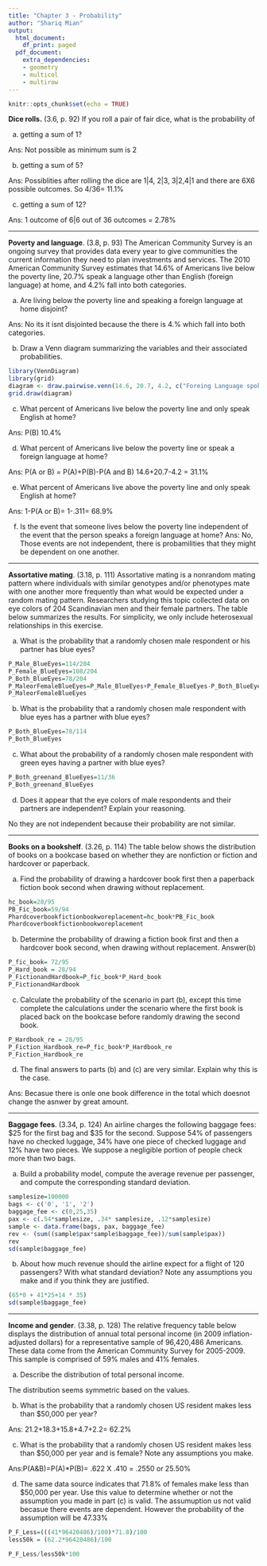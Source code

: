 ```yaml
---
title: "Chapter 3 - Probability"
author: "Shariq Mian"
output:
  html_document:
    df_print: paged
  pdf_document:
    extra_dependencies:
    - geometry
    - multicol
    - multirow
---
```


```r
knitr::opts_chunk$set(echo = TRUE)
```

**Dice rolls.** (3.6, p. 92) If you roll a pair of fair dice, what is the probability of

(a) getting a sum of 1?

Ans: Not possible as minimum sum is 2 

(b) getting a sum of 5?

Ans: Possiblities after rolling the dice are 1|4, 2|3, 3|2,4|1 and there are 6X6 possible outcomes. So 4/36= 11.1%  

(c) getting a sum of 12?

Ans: 1 outcome of 6|6 out of 36 outcomes = 2.78%





--------------------------------------------------------------------------------

\clearpage

**Poverty and language**. (3.8, p. 93) The American Community Survey is an ongoing survey that provides data every year to give communities the current information they need to plan investments and services. The 2010 American Community Survey estimates that 14.6% of Americans live below the poverty line, 20.7% speak a language other than English (foreign language) at home, and 4.2% fall into both categories.

(a) Are living below the poverty line and speaking a foreign language at home disjoint?

Ans: No its it isnt disjointed because the there is 4.% which fall into both categories.

(b) Draw a Venn diagram summarizing the variables and their associated probabilities.




```r
library(VennDiagram)
library(grid)
diagram <- draw.pairwise.venn(14.6, 20.7, 4.2, c("Foreing Language spoken", "Below poverty Line"),  scale = TRUE, )
grid.draw(diagram)
```
(c) What percent of Americans live below the poverty line and only speak English at home?

Ans: P(B)  10.4%

(d) What percent of Americans live below the poverty line or speak a foreign language at home?

Ans:    P(A or B) = P(A)+P(B)-P(A and B) 
        14.6+20.7-4.2 = 31.1%

(e) What percent of Americans live above the poverty line and only speak English at home?

Ans: 1-P(A or B)= 1-.311= 68.9%

(f) Is the event that someone lives below the poverty line independent of the event that the person speaks a foreign language at home?
Ans: No, Those events are not independent, there is probamilities that they might be dependent on one another.



--------------------------------------------------------------------------------

\clearpage

**Assortative mating**. (3.18, p. 111) Assortative mating is a nonrandom mating pattern where individuals with similar genotypes and/or phenotypes mate with one another more frequently than what would be expected under a random mating pattern. Researchers studying this topic collected data on eye colors of 204 Scandinavian men and their female partners. The table below summarizes the results. For simplicity, we only include heterosexual relationships in this exercise.

\begin{center}
\begin{tabular}{ll  ccc c}
                                        &           & \multicolumn{3}{c}{\textit{Partner (female)}} \\
\cline{3-5}
                                        &           & Blue  & Brown     & Green     & Total \\
\cline{2-6}
                                        & Blue      & 78    & 23        & 13        & 114 \\
\multirow{2}{*}{\textit{Self (male)}}   & Brown     & 19    & 23        & 12        & 54 \\
                                        & Green     & 11    & 9         & 16        & 36 \\
\cline{2-6}
                                        & Total     & 108   & 55        & 41        & 204
\end{tabular}
\end{center}


(a) What is the probability that a randomly chosen male respondent or his partner has blue eyes?

```r
P_Male_BlueEyes=114/204
P_Female_BlueEyes=108/204
P_Both_BlueEyes=78/204
P_MaleorFemaleBlueEyes=P_Male_BlueEyes+P_Female_BlueEyes-P_Both_BlueEyes
P_MaleorFemaleBlueEyes
```

(b) What is the probability that a randomly chosen male respondent with blue eyes has a partner with blue eyes?

```r
P_Both_BlueEyes=78/114
P_Both_BlueEyes
```

(c) What about the probability of a randomly chosen male respondent with green eyes having a partner with blue eyes?

```r
P_Both_greenand_BlueEyes=11/36
P_Both_greenand_BlueEyes
```

(d) Does it appear that the eye colors of male respondents and their partners are independent? Explain your reasoning.

No they are not independent because their probability are not similar. 



--------------------------------------------------------------------------------

\clearpage

**Books on a bookshelf**. (3.26, p. 114) The table below shows the distribution of books on a bookcase
based on whether they are nonfiction or fiction and hardcover or paperback.

\begin{center}
\begin{tabular}{ll  cc c}
                                &           & \multicolumn{2}{c}{\textit{Format}} \\
\cline{3-4}
                                &           & Hardcover     & Paperback     & Total \\
\cline{2-5}
\multirow{2}{*}{\textit{Type}}  & Fiction   & 13            & 59            & 72 \\
                                & Nonfiction& 15            & 8             & 23 \\
\cline{2-5}
                                & Total     & 28            & 67            & 95 \\
\cline{2-5}
\end{tabular}
\end{center}

(a) Find the probability of drawing a hardcover book first then a paperback fiction book second when drawing without replacement.

```r
hc_book=28/95
PB_Fic_book=59/94
Phardcoverbookfictionbookworeplacement=hc_book*PB_Fic_book
Phardcoverbookfictionbookworeplacement
```

(b) Determine the probability of drawing a fiction book first and then a hardcover book second, when drawing without replacement.
Answer(b)
```r
P_fic_book= 72/95
P_Hard_book = 28/94
P_FictionandHardbook=P_fic_book*P_Hard_book
P_FictionandHardbook
```

(c) Calculate the probability of the scenario in part (b), except this time complete the calculations under the scenario where the first book is placed back on the bookcase before randomly drawing the second book.
```r
P_Hardbook_re = 28/95
P_Fiction_Hardbook_re=P_fic_book*P_Hardbook_re
P_Fiction_Hardbook_re
```
(d) The final answers to parts (b) and (c) are very similar. Explain why this is the case.

Ans: Becasue there is onle one book difference in the total which doesnot change the asnwer by great amount.



--------------------------------------------------------------------------------

\clearpage

**Baggage fees**. (3.34, p. 124) An airline charges the following baggage fees: $25 for the first bag and $35 for the second. Suppose 54% of passengers have no checked luggage, 34% have one piece of checked luggage and 12% have two pieces. We suppose a negligible portion of people check more than two bags.

(a) Build a probability model, compute the average revenue per passenger, and compute the corresponding standard deviation.
```r
samplesize=100000
bags <- c('0', '1', '2')
baggage_fee <- c(0,25,35)
pax <- c(.54*samplesize, .34* samplesize, .12*samplesize)
sample <- data.frame(bags, pax, baggage_fee)
rev <- (sum((sample$pax*sample$baggage_fee))/sum(sample$pax))
rev
sd(sample$baggage_fee)
```

(b) About how much revenue should the airline expect for a flight of 120 passengers? With what standard deviation? Note any assumptions you make and if you think they are justified.

```r
(65*0 + 41*25+14 * 35)
sd(sample$baggage_fee)
```



--------------------------------------------------------------------------------

\clearpage

**Income and gender**. (3.38, p. 128) The relative frequency table below displays the distribution of annual total personal income (in 2009 inflation-adjusted dollars) for a representative sample of 96,420,486 Americans. These data come from the American Community Survey for 2005-2009. This sample is comprised of 59% males and 41% females.

\begin{center}
\begin{tabular}{lr}
  \hline
\textit{Income}         & \textit{Total} \\
  \hline
\$1 to \$9,999 or loss  & 2.2\% \\
\$10,000 to \$14,999    & 4.7\% \\
\$15,000 to \$24,999    & 15.8\% \\
\$25,000 to \$34,999    & 18.3\% \\
\$35,000 to \$49,999    & 21.2\% \\
\$50,000 to \$64,999    & 13.9\% \\
\$65,000 to \$74,999    & 5.8\% \\
\$75,000 to \$99,999    & 8.4\% \\
\$100,000 or more       & 9.7\% \\
   \hline
\end{tabular}
\end{center}

(a) Describe the distribution of total personal income.

The distribution seems symmetric based on the values.

(b) What is the probability that a randomly chosen US
resident makes less than $50,000 per year?

Ans: 21.2+18.3+15.8+4.7+2.2= 62.2%

(c) What is the probability that a randomly chosen US resident makes less than $50,000 per year and is female?
Note any assumptions you make.

Ans:P(A&B)=P(A)*P(B)= .622 X .410 = .2550 or 25.50% 

(d) The same data source indicates that 71.8% of females
make less than $50,000 per year. Use this value to determine whether or not the assumption you made in part (c) is valid.
The assumuption us not valid becasue there events are dependent. However the probability of the assumption will be 47.33%

```r
P_F_Less=(((41*96420486)/100)*71.8)/100
less50k = (62.2*96420486)/100 

P_F_Less/less50k*100
```



